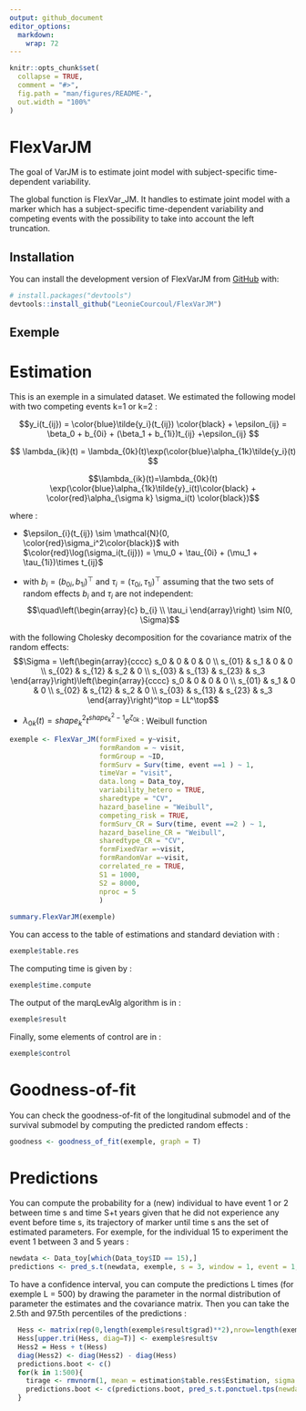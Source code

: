 ```yaml
---
output: github_document
editor_options: 
  markdown: 
    wrap: 72
---
```


<!-- README.md is generated from README.Rmd. Please edit that file -->

```r
knitr::opts_chunk$set(
  collapse = TRUE,
  comment = "#>",
  fig.path = "man/figures/README-",
  out.width = "100%"
)
```

# FlexVarJM

<!-- badges: start -->

<!-- badges: end -->

The goal of VarJM is to estimate joint model with subject-specific
time-dependent variability.

The global function is FlexVar_JM. It handles to estimate joint model
with a marker which has a subject-specific time-dependent variability
and competing events with the possibility to take into account the left
truncation.

## Installation

You can install the development version of FlexVarJM from
[GitHub](https://github.com/) with:

``` r
# install.packages("devtools")
devtools::install_github("LeonieCourcoul/FlexVarJM")
```

## Exemple

# Estimation

This is an exemple in a simulated dataset. We estimated the following
model with two competing events k=1 or k=2 :

$$y_i(t_{ij}) = \color{blue}\tilde{y_i}(t_{ij}) \color{black} + \epsilon_{ij} = \beta_0 + b_{0i} + (\beta_1 + b_{1i})t_{ij} +\epsilon_{ij} $$


$$ \lambda_{ik}(t) = \lambda_{0k}(t)\exp(\color{blue}\alpha_{1k}\tilde{y_i}(t) $$

$$\lambda_{ik}(t)=\lambda_{0k}(t) \exp(\color{blue}\alpha_{1k}\tilde{y}_i(t)\color{black} + \color{red}\alpha_{\sigma k} \sigma_i(t) \color{black})$$



where :

-   $\epsilon_{i}(t_{ij}) \sim \mathcal{N}(0, \color{red}\sigma_i^2\color{black})$
    with
    $\color{red}\log(\sigma_i(t_{ij})) = \mu_0 + \tau_{0i} + (\mu_1 + \tau_{1i})\times t_{ij}$

-   with $b_i=\left(b_{0i},b_{1i}\right)^{\top}$ and
    $\tau_i=\left(\tau_{0i},\tau_{1i}\right)^{\top}$ assuming that the
    two sets of random effects $b_i$ and $\tau_i$ are not independent:
    $$\quad\left(\begin{array}{c}
    b_{i} \\
    \tau_i
    \end{array}\right) \sim N(0, \Sigma)$$

with the following Cholesky decomposition for the covariance matrix of
the random effects: $$\Sigma = \left(\begin{array}{cccc}
s_0 & 0 & 0 & 0  \\
s_{01} & s_1 & 0 & 0 \\
s_{02} & s_{12} & s_2 & 0 \\
s_{03} & s_{13} & s_{23} & s_3 
\end{array}\right)\left(\begin{array}{cccc}
s_0 & 0 & 0 & 0  \\
s_{01} & s_1 & 0 & 0 \\
s_{02} & s_{12} & s_2 & 0 \\
s_{03} & s_{13} & s_{23} & s_3 
\end{array}\right)^\top = LL^\top$$

-   $\lambda_{0k}(t) = shape_k^2 t^{shape_k^2-1}e^{\zeta_{0k}}$ :
    Weibull function

``` r
exemple <- FlexVar_JM(formFixed = y~visit,
                      formRandom = ~ visit,
                      formGroup = ~ID,
                      formSurv = Surv(time, event ==1 ) ~ 1,
                      timeVar = "visit",
                      data.long = Data_toy,
                      variability_hetero = TRUE,
                      sharedtype = "CV",
                      hazard_baseline = "Weibull",
                      competing_risk = TRUE,
                      formSurv_CR = Surv(time, event ==2 ) ~ 1,
                      hazard_baseline_CR = "Weibull",
                      sharedtype_CR = "CV",
                      formFixedVar =~visit, 
                      formRandomVar =~visit,
                      correlated_re = TRUE,
                      S1 = 1000,
                      S2 = 8000,
                      nproc = 5
                      )
                      
summary.FlexVarJM(exemple)
```

You can access to the table of estimations and standard deviation with :

``` r
exemple$table.res
```

The computing time is given by :

``` r
exemple$time.compute
```

The output of the marqLevAlg algorithm is in :

``` r
exemple$result
```

Finally, some elements of control are in :

``` r
exemple$control
```

# Goodness-of-fit

You can check the goodness-of-fit of the longitudinal submodel and of
the survival submodel by computing the predicted random effects :

``` r
goodness <- goodness_of_fit(exemple, graph = T)
```

# Predictions

You can compute the probability for a (new) individual to have event 1
or 2 between time s and time S+t years given that he did not experience
any event before time s, its trajectory of marker until time s ans the
set of estimated parameters. For exemple, for the individual 15 to
experiment the event 1 between 3 and 5 years :

``` r
newdata <- Data_toy[which(Data_toy$ID == 15),]
predictions <- pred_s.t(newdata, exemple, s = 3, window = 1, event = 1, tirage = NULL)
```

To have a confidence interval, you can compute the predictions L times
(for exemple L = 500) by drawing the parameter in the normal
distribution of parameter the estimates and the covariance matrix. Then
you can take the 2.5th and 97.5th percentiles of the predictions :

``` r
  Hess <- matrix(rep(0,length(exemple$result$grad)**2),nrow=length(exemple$result$grad),ncol=length(exemple$result$grad))
  Hess[upper.tri(Hess, diag=T)] <- exemple$result$v
  Hess2 = Hess + t(Hess)
  diag(Hess2) <- diag(Hess2) - diag(Hess)
  predictions.boot <- c()
  for(k in 1:500){
    tirage <- rmvnorm(1, mean = estimation$table.res$Estimation, sigma = Hess2)
    predictions.boot <- c(predictions.boot, pred_s.t.ponctuel.tps(newdata = newdata, estimation, s = 3, window = 2, event = 1, tirage = tirage))
  }
```
